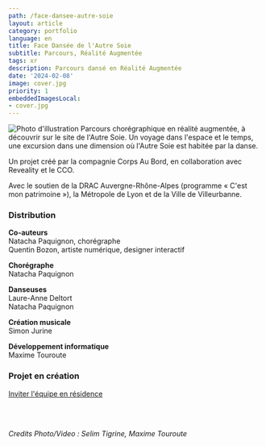 ```yaml
---
path: /face-dansee-autre-soie
layout: article
category: portfolio
language: en
title: Face Dansée de l'Autre Soie
subtitle: Parcours, Réalité Augmentée
tags: xr
description: Parcours dansé en Réalité Augmentée
date: '2024-02-08'
image: cover.jpg
priority: 1
embeddedImagesLocal:
- cover.jpg
---
```



![Photo d'illustration](1.jpg)
Parcours chorégraphique en réalité augmentée, à découvrir sur le site de l'Autre Soie. Un voyage dans l'espace et le temps, une excursion dans une dimension où l'Autre Soie est habitée par la danse. 



Un projet créé par la compagnie Corps Au Bord, en collaboration avec Reveality et le CCO. 

Avec le soutien de la DRAC Auvergne-Rhône-Alpes (programme « C'est mon patrimoine »), la Métropole de Lyon et de la Ville de Villeurbanne.

### Distribution
__Co-auteurs__  
Natacha Paquignon, chorégraphe  
Quentin Bozon, artiste numérique, designer interactif  

__Chorégraphe__  
Natacha Paquignon

__Danseuses__  
Laure-Anne Deltort  
Natacha Paquignon  

__Création musicale__  
Simon Jurine  

__Développement informatique__  
Maxime Touroute

### Projet en création
[Inviter l'équipe en résidence](mailto:natacha@c-a-b.fr)

<br/>
<br/>
  
_Credits Photo/Video : Selim Tigrine, Maxime Touroute_